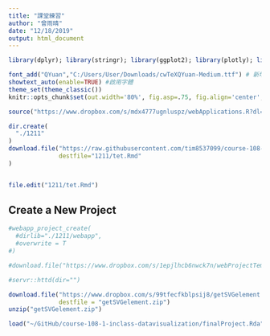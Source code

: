 ```yaml
---
title: "課堂練習"
author: "曾雨晴"
date: "12/18/2019"
output: html_document
---
```

```r
library(dplyr); library(stringr); library(ggplot2); library(plotly); library(lubridate); library(readr); library(tidyr); library(showtext); library(colorspace); library(scales); library(magick); library(sf); library(rmapshaper); library(osmdata); library(plotly); library(leaflet); library(gridSVG)

font_add("QYuan","C:/Users/User/Downloads/cwTeXQYuan-Medium.ttf") # 新增字體
showtext_auto(enable=TRUE) #啟用字體
theme_set(theme_classic())
knitr::opts_chunk$set(out.width='80%', fig.asp=.75, fig.align='center', fig.showtext=T)
```

```r
source("https://www.dropbox.com/s/mdx4777ugnluspz/webApplications.R?dl=1", encoding = "UTF-8")
```

```r
dir.create(
  "./1211"
)
download.file("https://raw.githubusercontent.com/tim8537099/course-108-1-inclass-datavisualization/master/example/tet.Rmd",
              destfile="1211/tet.Rmd"
)


file.edit("1211/tet.Rmd")
```


## Create a New Project

```r
#webapp_project_create(
  #dirlib="./1211/webapp",
  #overwrite = T
#)
```

```r
#download.file("https://www.dropbox.com/s/1epjlhcb6nwck7n/webProjectTemplate.zip?dl=1")
```

```r
#servr::httd(dir="")
```

```r
download.file("https://www.dropbox.com/s/99tfecfkblpsij8/getSVGelement.zip?dl=1",
              destfile = "getSVGelement.zip")
unzip("getSVGelement.zip")

load("~/GitHub/course-108-1-inclass-datavisualization/finalProject.Rda")

```


